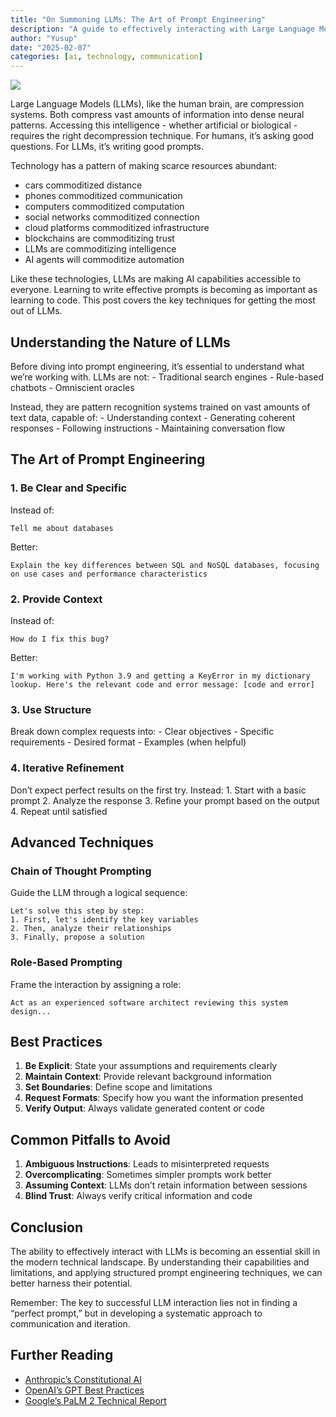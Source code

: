 ```yaml
---
title: "On Summoning LLMs: The Art of Prompt Engineering"
description: "A guide to effectively interacting with Large Language Models in the modern age"
author: "Yusup"
date: "2025-02-07"
categories: [ai, technology, communication]
---
```


![](summon.jpeg)


Large Language Models (LLMs), like the human brain, are compression systems. Both compress vast amounts of information into dense neural patterns. Accessing this intelligence - whether artificial or biological - requires the right decompression technique. For humans, it's asking good questions. For LLMs, it's writing good prompts.

Technology has a pattern of making scarce resources abundant:

- cars commoditized distance
- phones commoditized communication
- computers commoditized computation
- social networks commoditized connection
- cloud platforms commoditized infrastructure
- blockchains are commoditizing trust
- LLMs are commoditizing intelligence
- AI agents will commoditize automation

Like these technologies, LLMs are making AI capabilities accessible to everyone. Learning to write effective prompts is becoming as important as learning to code. This post covers the key techniques for getting the most out of LLMs.

## Understanding the Nature of LLMs

Before diving into prompt engineering, it's essential to understand what we're working with. LLMs are not:
- Traditional search engines
- Rule-based chatbots
- Omniscient oracles

Instead, they are pattern recognition systems trained on vast amounts of text data, capable of:
- Understanding context
- Generating coherent responses
- Following instructions
- Maintaining conversation flow

## The Art of Prompt Engineering

### 1. Be Clear and Specific

Instead of:
```
Tell me about databases
```

Better:
```
Explain the key differences between SQL and NoSQL databases, focusing on use cases and performance characteristics
```

### 2. Provide Context

Instead of:
```
How do I fix this bug?
```

Better:
```
I'm working with Python 3.9 and getting a KeyError in my dictionary lookup. Here's the relevant code and error message: [code and error]
```

### 3. Use Structure

Break down complex requests into:
- Clear objectives
- Specific requirements
- Desired format
- Examples (when helpful)

### 4. Iterative Refinement

Don't expect perfect results on the first try. Instead:
1. Start with a basic prompt
2. Analyze the response
3. Refine your prompt based on the output
4. Repeat until satisfied

## Advanced Techniques

### Chain of Thought Prompting

Guide the LLM through a logical sequence:
```
Let's solve this step by step:
1. First, let's identify the key variables
2. Then, analyze their relationships
3. Finally, propose a solution
```

### Role-Based Prompting

Frame the interaction by assigning a role:
```
Act as an experienced software architect reviewing this system design...
```

## Best Practices

1. **Be Explicit**: State your assumptions and requirements clearly
2. **Maintain Context**: Provide relevant background information
3. **Set Boundaries**: Define scope and limitations
4. **Request Formats**: Specify how you want the information presented
5. **Verify Output**: Always validate generated content or code

## Common Pitfalls to Avoid

1. **Ambiguous Instructions**: Leads to misinterpreted requests
2. **Overcomplicating**: Sometimes simpler prompts work better
3. **Assuming Context**: LLMs don't retain information between sessions
4. **Blind Trust**: Always verify critical information and code

## Conclusion

The ability to effectively interact with LLMs is becoming an essential skill in the modern technical landscape. By understanding their capabilities and limitations, and applying structured prompt engineering techniques, we can better harness their potential.

Remember: The key to successful LLM interaction lies not in finding a "perfect prompt," but in developing a systematic approach to communication and iteration.

## Further Reading

- [Anthropic's Constitutional AI](https://www.anthropic.com/research)
- [OpenAI's GPT Best Practices](https://platform.openai.com/docs/guides/gpt-best-practices)
- [Google's PaLM 2 Technical Report](https://ai.google/static/documents/palm2techreport.pdf)
